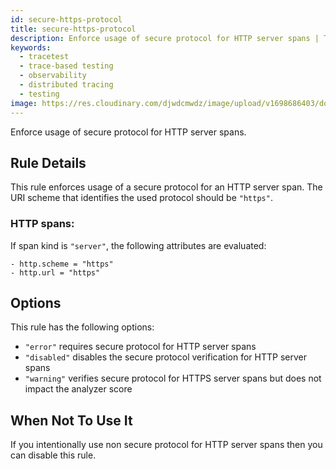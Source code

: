 ```yaml
---
id: secure-https-protocol
title: secure-https-protocol
description: Enforce usage of secure protocol for HTTP server spans | The Tracetest Analyzer analyzes OpenTelemetry traces
keywords:
  - tracetest
  - trace-based testing
  - observability
  - distributed tracing
  - testing
image: https://res.cloudinary.com/djwdcmwdz/image/upload/v1698686403/docs/Blog_Thumbnail_14_rsvkmo.jpg
---
```


Enforce usage of secure protocol for HTTP server spans.

## Rule Details

This rule enforces usage of a secure protocol for an HTTP server span. The URI scheme that identifies the used protocol should be `"https"`.

### HTTP spans:

If span kind is `"server"`, the following attributes are evaluated:

```
- http.scheme = "https"
- http.url = "https"
```

## Options

This rule has the following options:

- `"error"` requires secure protocol for HTTP server spans
- `"disabled"` disables the secure protocol verification for HTTP server spans
- `"warning"` verifies secure protocol for HTTPS server spans but does not impact the analyzer score

## When Not To Use It

If you intentionally use non secure protocol for HTTP server spans then you can disable this rule.
